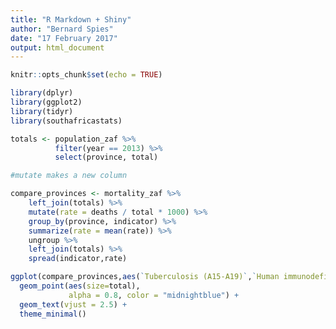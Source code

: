 ```yaml
---
title: "R Markdown + Shiny"
author: "Bernard Spies"
date: "17 February 2017"
output: html_document
---
```


```r
knitr::opts_chunk$set(echo = TRUE)
```

```r
library(dplyr)
library(ggplot2)
library(tidyr)
library(southafricastats)

totals <- population_zaf %>%
          filter(year == 2013) %>%
          select(province, total)

#mutate makes a new column

compare_provinces <- mortality_zaf %>%
    left_join(totals) %>%
    mutate(rate = deaths / total * 1000) %>%
    group_by(province, indicator) %>%
    summarize(rate = mean(rate)) %>%
    ungroup %>%
    left_join(totals) %>%
    spread(indicator,rate)

```


```r
ggplot(compare_provinces,aes(`Tuberculosis (A15-A19)`,`Human immunodeficiency virus [HIV] disease (B20-B24)`, label=province)) +
  geom_point(aes(size=total),
             alpha = 0.8, color = "midnightblue") + 
  geom_text(vjust = 2.5) +
  theme_minimal()

```




